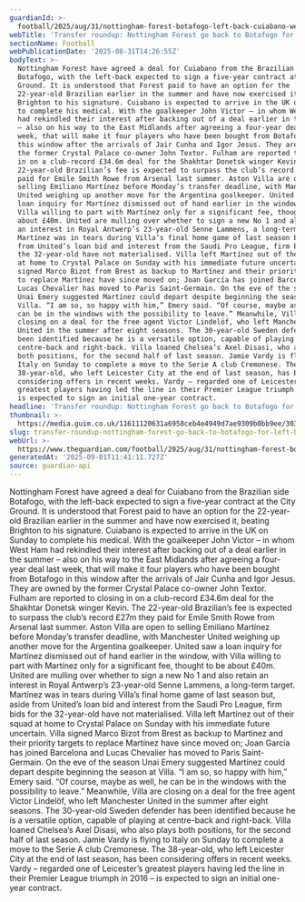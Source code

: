 ```yaml
---
guardianId: >-
  football/2025/aug/31/nottingham-forest-botafogo-left-back-cuiabano-west-ham-fulham-manchester-united-transfer-window
webTitle: 'Transfer roundup: Nottingham Forest go back to Botafogo for left-back Cuiabano'
sectionName: Football
webPublicationDate: '2025-08-31T14:26:55Z'
bodyText: >-
  Nottingham Forest have agreed a deal for Cuiabano from the Brazilian side
  Botafogo, with the left-back expected to sign a five-year contract at the City
  Ground. It is understood that Forest paid to have an option for the
  22-year-old Brazilian earlier in the summer and have now exercised it, beating
  Brighton to his signature. Cuiabano is expected to arrive in the UK on Sunday
  to complete his medical. With the goalkeeper John Victor – in whom West Ham
  had rekindled their interest after backing out of a deal earlier in the summer
  – also on his way to the East Midlands after agreeing a four-year deal last
  week, that will make it four players who have been bought from Botafogo in
  this window after the arrivals of Jair Cunha and Igor Jesus. They are owned by
  the former Crystal Palace co-owner John Textor. Fulham are reported to closing
  in on a club-record £34.6m deal for the Shakhtar Donetsk winger Kevin. The
  22-year-old Brazilian’s fee is expected to surpass the club’s record £27m they
  paid for Emile Smith Rowe from Arsenal last summer. Aston Villa are open to
  selling Emiliano Martínez before Monday’s transfer deadline, with Manchester
  United weighing up another move for the Argentina goalkeeper. United saw a
  loan inquiry for Martínez dismissed out of hand earlier in the window, with
  Villa willing to part with Martínez only for a significant fee, thought to be
  about £40m. United are mulling over whether to sign a new No 1 and also retain
  an interest in Royal Antwerp’s 23-year-old Senne Lammens, a long-term target.
  Martínez was in tears during Villa’s final home game of last season but, aside
  from United’s loan bid and interest from the Saudi Pro League, firm bids for
  the 32-year-old have not materialised. Villa left Martínez out of their squad
  at home to Crystal Palace on Sunday with his immediate future uncertain. Villa
  signed Marco Bizot from Brest as backup to Martínez and their priority targets
  to replace Martínez have since moved on; Joan García has joined Barcelona and
  Lucas Chevalier has moved to Paris Saint-Germain. On the eve of the season
  Unai Emery suggested Martínez could depart despite beginning the season at
  Villa. “I am so, so happy with him,” Emery said. “Of course, maybe as well, he
  can be in the windows with the possibility to leave.” Meanwhile, Villa are
  closing on a deal for the free agent Victor Lindelöf, who left Manchester
  United in the summer after eight seasons. The 30-year-old Sweden defender has
  been identified because he is a versatile option, capable of playing at
  centre-back and right-back. Villa loaned Chelsea’s Axel Disasi, who also plays
  both positions, for the second half of last season. Jamie Vardy is flying to
  Italy on Sunday to complete a move to the Serie A club Cremonese. The
  38-year-old, who left Leicester City at the end of last season, has been
  considering offers in recent weeks. Vardy – regarded one of Leicester’s
  greatest players having led the line in their Premier League triumph in 2016 –
  is expected to sign an initial one-year contract.
headline: 'Transfer roundup: Nottingham Forest go back to Botafogo for left-back Cuiabano'
thumbnail: >-
  https://media.guim.co.uk/11611120631a6958ceb4e4949d7ae9309b0bb9ee/303_0_3032_2425/500.jpg
slug: transfer-roundup-nottingham-forest-go-back-to-botafogo-for-left-back-cuiabano
webUrl: >-
  https://www.theguardian.com/football/2025/aug/31/nottingham-forest-botafogo-left-back-cuiabano-west-ham-fulham-manchester-united-transfer-window
generatedAt: '2025-09-01T11:41:11.727Z'
source: guardian-api
---
```

Nottingham Forest have agreed a deal for Cuiabano from the Brazilian side Botafogo, with the left-back expected to sign a five-year contract at the City Ground. It is understood that Forest paid to have an option for the 22-year-old Brazilian earlier in the summer and have now exercised it, beating Brighton to his signature. Cuiabano is expected to arrive in the UK on Sunday to complete his medical. With the goalkeeper John Victor – in whom West Ham had rekindled their interest after backing out of a deal earlier in the summer – also on his way to the East Midlands after agreeing a four-year deal last week, that will make it four players who have been bought from Botafogo in this window after the arrivals of Jair Cunha and Igor Jesus. They are owned by the former Crystal Palace co-owner John Textor. Fulham are reported to closing in on a club-record £34.6m deal for the Shakhtar Donetsk winger Kevin. The 22-year-old Brazilian’s fee is expected to surpass the club’s record £27m they paid for Emile Smith Rowe from Arsenal last summer. Aston Villa are open to selling Emiliano Martínez before Monday’s transfer deadline, with Manchester United weighing up another move for the Argentina goalkeeper. United saw a loan inquiry for Martínez dismissed out of hand earlier in the window, with Villa willing to part with Martínez only for a significant fee, thought to be about £40m. United are mulling over whether to sign a new No 1 and also retain an interest in Royal Antwerp’s 23-year-old Senne Lammens, a long-term target. Martínez was in tears during Villa’s final home game of last season but, aside from United’s loan bid and interest from the Saudi Pro League, firm bids for the 32-year-old have not materialised. Villa left Martínez out of their squad at home to Crystal Palace on Sunday with his immediate future uncertain. Villa signed Marco Bizot from Brest as backup to Martínez and their priority targets to replace Martínez have since moved on; Joan García has joined Barcelona and Lucas Chevalier has moved to Paris Saint-Germain. On the eve of the season Unai Emery suggested Martínez could depart despite beginning the season at Villa. “I am so, so happy with him,” Emery said. “Of course, maybe as well, he can be in the windows with the possibility to leave.” Meanwhile, Villa are closing on a deal for the free agent Victor Lindelöf, who left Manchester United in the summer after eight seasons. The 30-year-old Sweden defender has been identified because he is a versatile option, capable of playing at centre-back and right-back. Villa loaned Chelsea’s Axel Disasi, who also plays both positions, for the second half of last season. Jamie Vardy is flying to Italy on Sunday to complete a move to the Serie A club Cremonese. The 38-year-old, who left Leicester City at the end of last season, has been considering offers in recent weeks. Vardy – regarded one of Leicester’s greatest players having led the line in their Premier League triumph in 2016 – is expected to sign an initial one-year contract.

